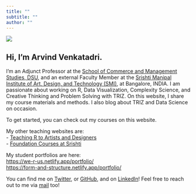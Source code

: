 ```yaml
---
title: ""
subtitle: ""
author: ""
---
```


::: grid
::: g-col-6
![](content/materials/images/avatar.jpg)
:::

::: g-col-6
# Hi, I'm Arvind Venkatadri.

I'm an Adjunct Professor at the [School of Commerce and Management Studies, DSU](https://www.dsu.edu.in/commerce-management), and an external Faculty Member at the [Srishti Manipal Institute of Art, Design, and Technology (SMI)](https://srishtimanipalinstitute.in), at Bangalore, INDIA. I am passionate about working on R,
Data Visualization, Complexity Science, and Creative Thinking and
Problem Solving with TRIZ. On this website, I share my course materials
and methods. I also blog about TRIZ and Data Science on occasion.

To get started, you can check out my courses on this website. 

My other teaching websites are:\
- [Teaching R to Artists and Designers](https://r-for-artists.netlify.app)\
- [Foundation Courses at Srishti](https://arvindvenkatadri.com)\

My student portfolios are here:\
<https://we-r-us.netlify.app/portfolio/>\
<https://form-and-structure.netlify.app/portfolio/>\

You can find me on
[Twitter](https://twitter.com/arvind_v), or
[GitHub](https://github.com/arvindvenkatadri), and on
[LinkedIn](https://www.linkedin.com/in/arvindvenkatadri)! Feel free to
reach out to me via [mail](mailto:arvind.venkatadri@gmail.com) too!
:::
:::

